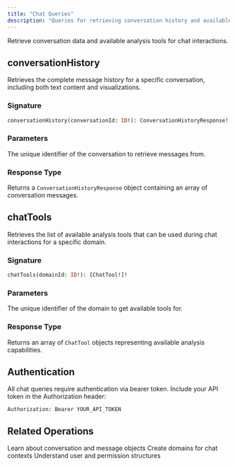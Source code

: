 ```yaml
---
title: "Chat Queries"
description: "Queries for retrieving conversation history and available chat tools in Wisdom AI."
---
```


Retrieve conversation data and available analysis tools for chat interactions.

## conversationHistory

Retrieves the complete message history for a specific conversation, including both text content and visualizations.

### Signature

```graphql
conversationHistory(conversationId: ID!): ConversationHistoryResponse!
```

### Parameters

<ParamField path="conversationId" type="ID!" required>
  The unique identifier of the conversation to retrieve messages from.
</ParamField>

### Response Type

Returns a `ConversationHistoryResponse` object containing an array of conversation messages.

## chatTools

Retrieves the list of available analysis tools that can be used during chat interactions for a specific domain.

### Signature

```graphql
chatTools(domainId: ID!): [ChatTool!]!
```

### Parameters

<ParamField path="domainId" type="ID!" required>
  The unique identifier of the domain to get available tools for.
</ParamField>

### Response Type

Returns an array of `ChatTool` objects representing available analysis capabilities.

## Authentication

All chat queries require authentication via bearer token. Include your API token in the Authorization header:

```
Authorization: Bearer YOUR_API_TOKEN
```

## Related Operations

<CardGroup cols={3}>
  <Card title="Conversation Objects" icon="message" href="/integrations/graphql-api/objects/conversation">
    Learn about conversation and message objects
  </Card>
  <Card title="Create Domain" icon="plus" href="/integrations/graphql-api/mutations/domain">
    Create domains for chat contexts
  </Card>
  <Card title="User Objects" icon="user" href="/integrations/graphql-api/objects/user">
    Understand user and permission structures
  </Card>
</CardGroup>
